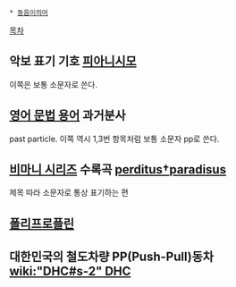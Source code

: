  * [[동음이의어]]
[[목차]]

== 악보 표기 기호 [[피아니시모]] ==
이쪽은 보통 소문자로 쓴다.
== [[영어 문법 용어]] 과거분사 ==
past particle. 이쪽 역시 1,3번 항목처럼 보통 소문자 pp로 쓴다.
== [[비마니 시리즈]] 수록곡 [[perditus†paradisus]] ==
제목 따라 소문자로 통상 표기하는 편
== [[폴리프로플린]] ==
== 대한민국의 철도차량 PP(Push-Pull)동차 [[wiki:"DHC#s-2" DHC]] ==
